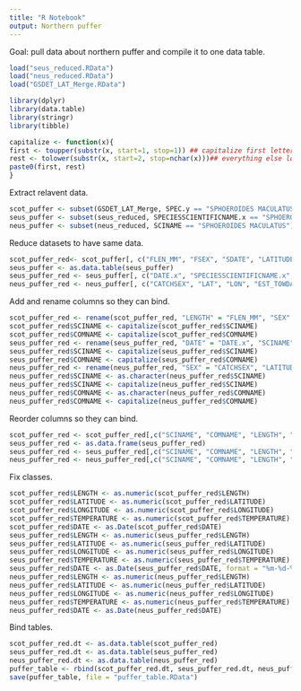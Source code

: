 ```yaml
---
title: "R Notebook"
output: Northern puffer
---
```


Goal: pull data about northern puffer and compile it to one data table.

```r
load("seus_reduced.RData")
load("neus_reduced.RData")
load("GSDET_LAT_Merge.RData")

library(dplyr)
library(data.table)
library(stringr)
library(tibble)

capitalize <- function(x){
first <- toupper(substr(x, start=1, stop=1)) ## capitalize first letter
rest <- tolower(substr(x, start=2, stop=nchar(x)))## everything else lowercase
paste0(first, rest)
}
```

Extract relavent data.
```r
scot_puffer <- subset(GSDET_LAT_Merge, SPEC.y == "SPHOEROIDES MACULATUS")
seus_puffer <- subset(seus_reduced, SPECIESSCIENTIFICNAME.x == "SPHOEROIDES MACULATUS")
neus_puffer <- subset(neus_reduced, SCINAME == "SPHOEROIDES MACULATUS")
```

Reduce datasets to have same data.
```r
scot_puffer_red<- scot_puffer[, c("FLEN_MM", "FSEX", "SDATE", "LATITUDE", "LONGITUDE", "BOTTOM_TEMPERATURE", "SPEC.y", "COMM")]
seus_puffer <- as.data.table(seus_puffer)
seus_puffer_red <- seus_puffer[, c("DATE.x", "SPECIESSCIENTIFICNAME.x", "SPECIESCOMMONNAME.x", "TEMPBOTTOM.x", "LATITUDESTART.x", "LONGITUDESTART", "LEN1", "SEXDESCRIPTION")]
neus_puffer_red <- neus_puffer[, c("CATCHSEX", "LAT", "LON", "EST_TOWDATE", "BOTTEMP", "LENGTH_MM", "SCINAME", "COMNAME")]
```

Add and rename columns so they can bind.
```r
scot_puffer_red <- rename(scot_puffer_red, "LENGTH" = "FLEN_MM", "SEX" = "FSEX", "TEMPERATURE" = "BOTTOM_TEMPERATURE", "DATE" = "SDATE", "SCINAME" = "SPEC.y", "COMNAME" = "COMM")
scot_puffer_red$SCINAME <- capitalize(scot_puffer_red$SCINAME)
scot_puffer_red$COMNAME <- capitalize(scot_puffer_red$COMNAME)
seus_puffer_red <- rename(seus_puffer_red, "DATE" = "DATE.x", "SCINAME" = "SPECIESSCIENTIFICNAME.x", "COMNAME" = "SPECIESCOMMONNAME.x", "TEMPERATURE" = "TEMPBOTTOM.x", "LATITUDE" = "LATITUDESTART.x", "LONGITUDE" = "LONGITUDESTART", "LENGTH" = "LEN1", "SEX" = "SEXDESCRIPTION")
seus_puffer_red$SCINAME <- capitalize(seus_puffer_red$SCINAME)
seus_puffer_red$COMNAME <- capitalize(seus_puffer_red$COMNAME)
neus_puffer_red <- rename(neus_puffer_red, "SEX" = "CATCHSEX", "LATITUDE" = "LAT", "LONGITUDE" = "LON", "DATE" = "EST_TOWDATE", "TEMPERATURE" = "BOTTEMP", "LENGTH" = "LENGTH_MM")
neus_puffer_red$SCINAME <- as.character(neus_puffer_red$SCINAME)
neus_puffer_red$SCINAME <- capitalize(neus_puffer_red$SCINAME)
neus_puffer_red$COMNAME <- as.character(neus_puffer_red$COMNAME)
neus_puffer_red$COMNAME <- capitalize(neus_puffer_red$COMNAME)
```

Reorder columns so they can bind.
```r
scot_puffer_red <- scot_puffer_red[,c("SCINAME", "COMNAME", "LENGTH", "SEX", "LATITUDE", "LONGITUDE", "TEMPERATURE", "DATE")]
seus_puffer_red <- as.data.frame(seus_puffer_red)
seus_puffer_red <- seus_puffer_red[,c("SCINAME", "COMNAME", "LENGTH", "SEX", "LATITUDE", "LONGITUDE", "TEMPERATURE", "DATE")]
neus_puffer_red <- neus_puffer_red[,c("SCINAME", "COMNAME", "LENGTH", "SEX", "LATITUDE", "LONGITUDE", "TEMPERATURE", "DATE")]
```

Fix classes.
```r
scot_puffer_red$LENGTH <- as.numeric(scot_puffer_red$LENGTH)
scot_puffer_red$LATITUDE <- as.numeric(scot_puffer_red$LATITUDE)
scot_puffer_red$LONGITUDE <- as.numeric(scot_puffer_red$LONGITUDE)
scot_puffer_red$TEMPERATURE <- as.numeric(scot_puffer_red$TEMPERATURE)
scot_puffer_red$DATE <- as.Date(scot_puffer_red$DATE)
seus_puffer_red$LENGTH <- as.numeric(seus_puffer_red$LENGTH)
seus_puffer_red$LATITUDE <- as.numeric(seus_puffer_red$LATITUDE)
seus_puffer_red$LONGITUDE <- as.numeric(seus_puffer_red$LONGITUDE)
seus_puffer_red$TEMPERATURE <- as.numeric(seus_puffer_red$TEMPERATURE)
seus_puffer_red$DATE <- as.Date(seus_puffer_red$DATE, format = "%m-%d-%Y")
neus_puffer_red$LENGTH <- as.numeric(neus_puffer_red$LENGTH)
neus_puffer_red$LATITUDE <- as.numeric(neus_puffer_red$LATITUDE)
neus_puffer_red$LONGITUDE <- as.numeric(neus_puffer_red$LONGITUDE)
neus_puffer_red$TEMPERATURE <- as.numeric(neus_puffer_red$TEMPERATURE)
neus_puffer_red$DATE <- as.Date(neus_puffer_red$DATE)
```

Bind tables.
```r
scot_puffer_red.dt <- as.data.table(scot_puffer_red)
seus_puffer_red.dt <- as.data.table(seus_puffer_red)
neus_puffer_red.dt <- as.data.table(neus_puffer_red)
puffer_table <- rbind(scot_puffer_red.dt, seus_puffer_red.dt, neus_puffer_red.dt)
save(puffer_table, file = "puffer_table.RData")
```
